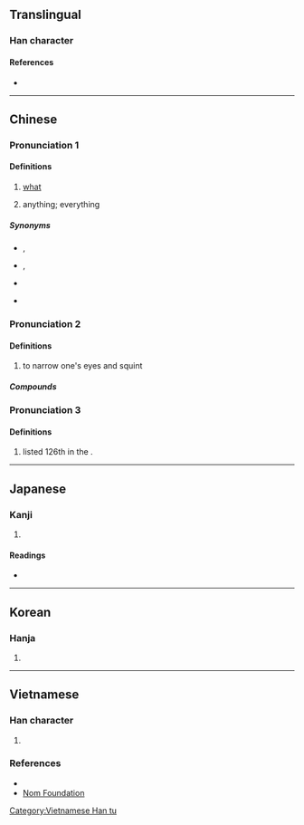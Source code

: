 {{character info/new}}
==Translingual==

===Han character===
{{Han char|rn=5|rad=乙|as=01|sn=2|four=47712|canj=PN,PS,XPN}}

====References====
* {{Han ref|kx=0083.180|dkj=00166|dj=0168.010|hdz=10049.090|uh=4E5C|ud=20060|bh=C941|bd=51521}}

----

==Chinese==
{{zh-forms}}

===Pronunciation 1===
{{zh-pron
|m=miē
|c=mat1
|c-t=mot2
|mn-t=mih4
|cat=pron
}}

====Definitions====
{{zh-hanzi}}

# {{lb|zh|Cantonese|Teochew}} [[what]]
#: {{zh-x|愛 乜個？|tr=ain3 '''mih4''' gai5?|What do you want?|MN-T}}
# {{lb|zh|Cantonese}} anything; everything

=====Synonyms=====
* {{zh-l|乜嘢}}, {{zh-l|乜嘢嘢}}
* {{qualifier|more casual}} {{zh-l|咩}}, {{zh-l|咩嘢}}
* {{qualifier|emphatic}} {{zh-l|乜鬼}}
* {{qualifier|literary|Mandarin}} {{zh-l|什麼}}

===Pronunciation 2===
{{zh-pron
|m=miē
|c=me1,me2,me5
|mn-t=mi1
|mc=y
|oc=y
|cat=v
}}

====Definitions====
{{zh-hanzi}}

# to narrow one's eyes and squint

=====Compounds=====
{{zh-der|乜乜屑屑|乜乜斜斜|乜乜踅踅|乜斜|乜斜眼|乜斜纏帳}}

===Pronunciation 3===
{{zh-pron
|m=niè
|c=ne6
|mn-t=nian7
|cat=pn
}}

====Definitions====
{{zh-hanzi}}

# {{surname|lang=zh|dot=,}} listed 126th in the ''{{w|Baijiaxing}}''.

----

==Japanese==

===Kanji===
{{ja-kanji|grade=|rs=乙01}}

# {{defn|lang=ja|sort=乙01}}

====Readings====
* {{ja-readings|on=[[ば]] (ba), [[め]] (me)|kun=[[やぶにらみ]] (yabunirami)}}

----

==Korean==

===Hanja===
{{ko-hanja|hangeul=먀|rv=mya|mr=mya}}

# {{defn|lang=ko|sort=乙01}}

----

==Vietnamese==

===Han character===
{{vi-readings|rs=乙01|hanviet=mã, niết, niệt, khiết, mễ|nom=khiết, mã}}

# {{defn|lang=vi|sort=乙01}}

===References===
* {{R:WinVNKey:Lê Sơn Thanh}}
* [http://nomfoundation.org/common/nom_details.php?codepoint=4e5c Nom Foundation]

[[Category:Vietnamese Han tu]]